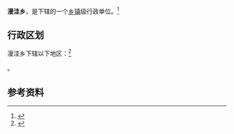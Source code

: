 {{中国乡级行政区|62/11/24/204/000}}

'''漫洼乡'''，是{{PRC admin/fullname|62/11/24/204/000|3}}下辖的一个[[乡镇|乡镇]]级行政单位。<ref>{{PRC admin/ref sgc|{{PRC admin/parent|62/11/24/204/000}}}}</ref>

== 行政区划 ==

漫洼乡下辖以下地区：<ref>{{PRC admin/ref sgc|62/11/24/204/000}}</ref>

{{PRC admin/children|62/11/24/204/000}}。

== 参考资料 ==

{{reflist}}

{{行政区划小作品}}
{{PRC admin/navcat|62/11/24/204/000}}